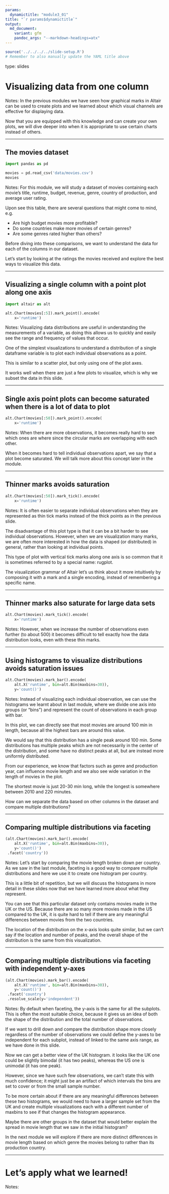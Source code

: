 ```yaml
---
params:
  dynamictitle: "module3_01"
title: "`r params$dynamictitle`"
output:
  md_document:
    variant: gfm
    pandoc_args: "--markdown-headings=atx"
---
```


```r
source('../../../../slide-setup.R')
# Remember to also manually update the YAML title above
```

type: slides

# Visualizing data from one column

Notes:
In the previous modules we have seen how graphical marks in Altair can be used to create plots
and we learned about which visual channels are effective
for displaying data.

Now that you are equipped with this knowledge and can create your own plots, we will dive deeper into when it is appropriate to use certain charts instead of others.

---

## The movies dataset

```python
import pandas as pd

movies = pd.read_csv('data/movies.csv')
movies
```

Notes:
For this module,
we will study a dataset of movies
containing each movie's
title, runtime, budget, revenue, genre, country of production, and average user rating.

Upon see this table,
there are several questions that might come to mind, e.g.

- Are high budget movies more profitable?
- Do some countries make more movies of certain genres?
- Are some genres rated higher than others?

Before diving into these comparisons,
we want to understand the data for each of the columns in our dataset.

Let's start by looking at the ratings the movies received
and explore the best ways to visualize this data.

---

## Visualizing a single column with a point plot along one axis

```python
import altair as alt

alt.Chart(movies[:5]).mark_point().encode(
    x='runtime')
```

Notes:
Visualizing data distributions are useful in understanding the measurements
of a variable, as doing this allows us to quickly and easily see the range and
frequency of values that occur.

One of the simplest visualizations to understand a 
distribution of a single dataframe variable
is to plot each individual observations as a point.

This is similar to a scatter plot,
but only using one of the plot axes.

It works well when there are just a few plots to visualize,
which is why we subset the data in this slide.

---

## Single axis point plots can become saturated when there is a lot of data to plot

```python
alt.Chart(movies[:50]).mark_point().encode(
    x='runtime')
```

Notes:
When there are more observations,
it becomes really hard to see which ones are where
since the circular marks are overlapping with each other.

When it becomes hard to tell individual observations apart,
we say that a plot become saturated.
We will talk more about this concept later in the module.

---

## Thinner marks avoids saturation

```python
alt.Chart(movies[:50]).mark_tick().encode(
    x='runtime')
```

Notes:
It is often easier to separate individual observations
when they are represented as thin tick marks instead of the thick points
as in the previous slide.

The disadvantage of this plot type
is that it can be a bit harder to see individual observations.
However,
when we are visualization many marks,
we are often more interested in how the data is shaped (or distributed) in general,
rather than looking at individual points.

This type of plot with vertical tick marks along one axis
is so common that it is sometimes referred to by a special name: rugplot.

The visualization grammar of Altair let's us think about it more intuitively
by composing it with a mark and a single encoding,
instead of remembering a specific name.

---

## Thinner marks also saturate for large data sets

```python
alt.Chart(movies).mark_tick().encode(
    x='runtime')
```

Notes:
However,
when we increase the number of observations even further (to about 500)
it becomes difficult to tell exactly how the data distribution looks,
even with these thin marks.

---

## Using histograms to visualize distributions avoids saturation issues

```python
alt.Chart(movies).mark_bar().encode(
    alt.X('runtime', bin=alt.Bin(maxbins=30)),
    y='count()')
```

Notes:
Instead of visualizing each individual observation,
we can use the histograms we learnt about in last module,
where we divide one axis into groups (or "bins")
and represent the count of observations in each group with bar.

In this plot,
we can directly see that most movies are around 100 min in length,
because all the highest bars are around this value.

We would say that this distribution has a single peak around 100 min.
Some distributions has multiple peaks
which are not necessarily in the center of the distribution,
and some have no distinct peaks at all,
but are instead more uniformly distributed.

From our experience,
we know that factors such as genre and production year,
can influence movie length
and we also see wide variation in the length of movies in the plot.

The shortest movie is just 20-30 min long,
while the longest is somewhere between 2010 and 220 minutes.

How can we separate the data based on other columns in the dataset
and compare multiple distributions?

---

## Comparing multiple distributions via faceting

```python
(alt.Chart(movies).mark_bar().encode(
    alt.X('runtime', bin=alt.Bin(maxbins=30)),
    y='count()')
 .facet('country'))
```

Notes:
Let's start by comparing the movie length broken down per country.
As we saw in the last module,
faceting is a good way to compare multiple distributions
and here we use it to create one histogram per country.

This is a little bit of repetition,
but we will discuss the histograms in more detail in these slides
now that we have learned more about what they represent.

You can see that this particular dataset only contains movies made in the UK or the US.
Because there are so many more movies made in the US compared to the UK,
it is quite hard to tell if there are any meaningful differences between movies from the two countries.

The location of the distribution on the x-axis looks quite similar,
but we can't say if the location and number of peaks, 
and the overall shape of the distribution is the same from this visualization.

---

## Comparing multiple distributions via faceting with independent y-axes

```python
(alt.Chart(movies).mark_bar().encode(
    alt.X('runtime', bin=alt.Bin(maxbins=30)),
    y='count()')
 .facet('country')
 .resolve_scale(y='independent'))
```

Notes:
By default when faceting,
the y-axis is the same for all the subplots.
This is often the most suitable choice,
because it gives us an idea of both the shape of the distribution
and the total number of observations.

If we want to drill down and compare the distribution shape more closely
regardless of the number of observations
we could define the y-axes to be independent for each subplot,
instead of linked to the same axis range,
as we have done in this slide.

Now we can get a better view of the UK histogram.
it looks like the UK one could be slightly bimodal (it has two peaks),
whereas the US one is unimodal (it has one peak).

However,
since we have such few observations,
we can't state this with much confidence;
it might just be an artifact 
of which intervals the bins are set to cover
or from the small sample number.

To be more certain about if there are any meaningful differences between these two histograms,
we would need to have a larger sample set from the UK
and create multiple visualizations
each with a different number of maxbins
to see if that changes the histogram appearance.

Maybe there are other groups in the dataset
that would better explain the spread in movie length that we saw in the initial histogram?

In the next module we will explore
if there are more distinct differences in movie length
based on which genre the movies belong to
rather than its production country.

---

# Let's apply what we learned!

Notes: <br>

